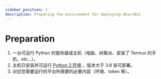 ```yaml
---
sidebar_position: 2
description: Preparing the environment for deploying AkariBot
---
```


# Preparation

1.  一台可运行 Python 的服务器或主机（电脑、树莓派、安装了 Termux 的手机、etc...）。
2.  主机已安装并可运行 [Python 3 环境](https://www.python.org/) ，版本大于 3.8 皆可部署。
3.  对应您需要运行的平台所需要的必要内容（环境、token 等）。
